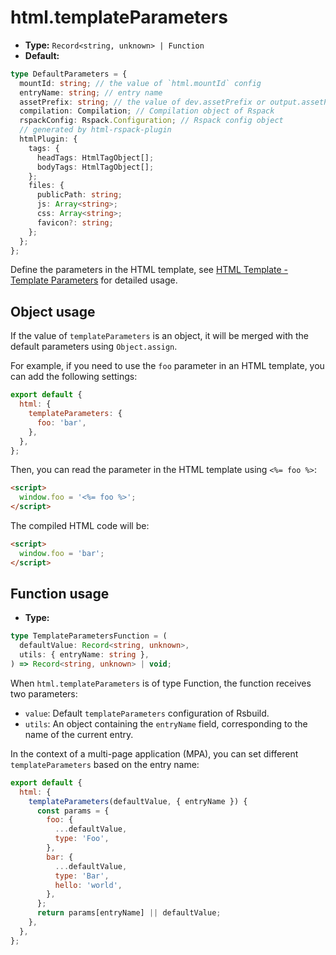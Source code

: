 # html.templateParameters

- **Type:** `Record<string, unknown> | Function`
- **Default:**

```ts
type DefaultParameters = {
  mountId: string; // the value of `html.mountId` config
  entryName: string; // entry name
  assetPrefix: string; // the value of dev.assetPrefix or output.assetPrefix configs
  compilation: Compilation; // Compilation object of Rspack
  rspackConfig: Rspack.Configuration; // Rspack config object
  // generated by html-rspack-plugin
  htmlPlugin: {
    tags: {
      headTags: HtmlTagObject[];
      bodyTags: HtmlTagObject[];
    };
    files: {
      publicPath: string;
      js: Array<string>;
      css: Array<string>;
      favicon?: string;
    };
  };
};
```

Define the parameters in the HTML template, see [HTML Template - Template Parameters](/guide/basic/html-template#template-parameters) for detailed usage.

## Object usage

If the value of `templateParameters` is an object, it will be merged with the default parameters using `Object.assign`.

For example, if you need to use the `foo` parameter in an HTML template, you can add the following settings:

```js
export default {
  html: {
    templateParameters: {
      foo: 'bar',
    },
  },
};
```

Then, you can read the parameter in the HTML template using `<%= foo %>`:

```html
<script>
  window.foo = '<%= foo %>';
</script>
```

The compiled HTML code will be:

```html
<script>
  window.foo = 'bar';
</script>
```

## Function usage

- **Type:**

```ts
type TemplateParametersFunction = (
  defaultValue: Record<string, unknown>,
  utils: { entryName: string },
) => Record<string, unknown> | void;
```

When `html.templateParameters` is of type Function, the function receives two parameters:

- `value`: Default `templateParameters` configuration of Rsbuild.
- `utils`: An object containing the `entryName` field, corresponding to the name of the current entry.

In the context of a multi-page application (MPA), you can set different `templateParameters` based on the entry name:

```js
export default {
  html: {
    templateParameters(defaultValue, { entryName }) {
      const params = {
        foo: {
          ...defaultValue,
          type: 'Foo',
        },
        bar: {
          ...defaultValue,
          type: 'Bar',
          hello: 'world',
        },
      };
      return params[entryName] || defaultValue;
    },
  },
};
```
